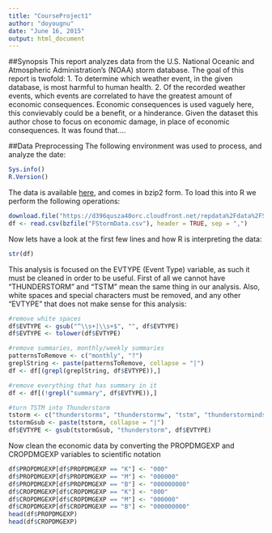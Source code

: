 ```yaml
---
title: "CourseProject1"
author: "doyougnu"
date: "June 16, 2015"
output: html_document
---
```


##Synopsis
This report analyzes data from the U.S. National Oceanic and Atmospheric
Administration's (NOAA) storm database. The goal of this report is twofold: 1.
To determine which weather event, in the given database, is most harmful to 
human health. 2. Of the recorded weather events, which events are correlated to 
have the greatest amount of economic consequences. Economic consequences is used
vaguely here, this convievably could be a benefit, or a hinderance. Given the 
dataset this author chose to focus on economic damage, in place of economic
consequences. It was found that....

##Data Preprocessing
The following environment was used to process, and analyze the date:

```r
Sys.info()
R.Version()
```

The data is available [here][1], and comes in bzip2 form. To load this into R
we perform the following operations:

```r
download.file("https://d396qusza40orc.cloudfront.net/repdata%2Fdata%2FStormData.csv.bz2", "FStormData.csv.bz2", method = "curl")
df <- read.csv(bzfile("FStormData.csv"), header = TRUE, sep = ",")
```

Now lets have a look at the first few lines and how R is interpreting the data:

```r
str(df)
```

This analysis is focused on the EVTYPE (Event Type) variable, as such it must be
cleaned in order to be useful. First of all we cannot have "THUNDERSTORM" and 
"TSTM" mean the same thing in our analysis. Also, white spaces and special 
characters must be removed, and any other "EVTYPE" that does not make sense for
this analysis:

```r
#remove white spaces
df$EVTYPE <- gsub("^\\s+|\\s+$", "", df$EVTYPE)
df$EVTYPE <- tolower(df$EVTYPE)

#remove summaries, monthly/weekly summaries
patternsToRemove <- c("monthly", "?")
greplString <- paste(patternsToRemove, collapse = "|")
df <- df[(grepl(greplString, df$EVTYPE)),]

#remove everything that has summary in it
df <- df[(!grepl("summary", df$EVTYPE)),]

#turn TSTM into Thunderstorm
tstorm <- c("thunderstorms", "thunderstormw", "tstm", "thunderstorminds", "thunderstorminds", "thunderstrom", "thundertorm", "thundertsorm", "thundestorm", "thunerstorm", "thunderstorminds")
tstormGsub <- paste(tstorm, collapse = "|")
df$EVTYPE <- gsub(tstormGsub, "thunderstorm", df$EVTYPE)
```

Now clean the economic data by converting the PROPDMGEXP and CROPDMGEXP variables
to scientific notation

```r
df$PROPDMGEXP[df$PROPDMGEXP == "K"] <- "000"
df$PROPDMGEXP[df$PROPDMGEXP == "M"] <- "000000"
df$PROPDMGEXP[df$PROPDMGEXP == "B"] <- "000000000"
df$CROPDMGEXP[df$CROPDMGEXP == "K"] <- "000"
df$CROPDMGEXP[df$CROPDMGEXP == "M"] <- "000000"
df$CROPDMGEXP[df$CROPDMGEXP == "B"] <- "000000000"
head(df$PROPDMGEXP)
head(df$CROPDMGEXP)
```
<!---Links--->
[1]: https://d396qusza40orc.cloudfront.net/repdata%2Fdata%2FStormData.csv.bz2